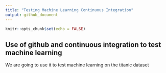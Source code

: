 ```yaml
---
title: "Testing Machine Learning Continuous Integration"
output: github_document
---
```


```r
knitr::opts_chunk$set(echo = FALSE)
```

## Use of github and continuous integration to test machine learning

We are going to use it to test machine learning on the titanic dataset

